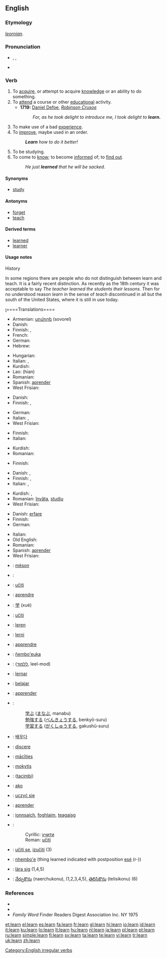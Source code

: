 ==English==

===Etymology===
{{OE.}} ''[[leornian]]''.

===Pronunciation===
* {{enPR|lû(r)n}}, {{IPA|/lɜː(r)n/}}, {{SAMPA|/l3:(r)n/}}
* {{audio|en-us-learn.ogg|Audio (US)}}
*: {{rhymes|ɜː(r)n}}

===Verb===
{{en-verb|learns|learning|'''[[learned]]''' ''or'' '''[[learnt]]'''}}

# To [[acquire]], or attempt to acquire [[knowledge]] or an ability to do something.
# To [[attend]] a course or other [[educational]] activity.
#* '''1719:''' [[w:Daniel Defoe|Daniel Defoe]], ''[[w:Robinson Crusoe|Robinson Crusoe]]''
#*: ''For, as he took delight to introduce me, I took delight to '''learn.'''''
# To make use of a bad [[experience]].
# To [[improve]], maybe used in an order.
#: '''''Learn''' how to do it better!''
# To be studying.
# To come to [[know]]; to become [[inform]]ed of; to [[find out]].
#: ''He just '''learned''' that he will be sacked.''

====Synonyms====
* [[study]]

====Antonyms====
* [[forget]]
* [[teach]]

====Derived terms====
* [[learned]]
* [[learner]]

====Usage notes====
;History
In some regions there are people who do not distinguish between learn and teach.  It is a fairly recent distinction.  As recently as the 18th century it was acceptable to say ''The teacher learned the students their lessons.''  Then for no understood reason ''learn'' in the sense of ''teach'' discontinued in all but the south of the United States, where it is still in use today.

լ====Translations====
{{trans-top|to acquire knowledge or ability}}
* Armenian: [[սովորե]] (sovorel)
* Danish: {{t-|da|lære}}
* Finnish: {{t+|fi|oppia}}, {{t-|fi|opetella}}
* French: {{t+|fr|apprendre}}
* German: {{t+|de|lernen}}
* Hebrew: {{ללמוד}}
{{trans-mid}}
* Hungarian: {{t+|hu|tanul}}
* Italian: {{t+|it|imparare}}, {{t-|it|apprendere}}
* Kurdish: {{KUchar|[[فێربوون]]}}
* Lao: {{Laoo|[[ຮຽມ]]}} (hian)
* Romanian: {{t+|ro|învăţa}}
* Spanish: [[aprender]]
* West Frisian: {{t+|fy|leare|xs=West Frisian}}
{{trans-bottom}}

{{trans-top|to attend educational activity}}
* Danish: {{t-|da|lære}}
* Finnish: {{t+|fi|oppia}}, {{t+|fi|opiskella}}
{{trans-mid}}
* German: {{t+|de|lernen}}
* Italian: {{t+|it|imparare}}, {{t-|it|apprendere}}
* West Frisian: {{t+|fy|studearre|xs=West Frisian}}
{{trans-bottom}}

{{trans-top|to make use of a bad experience}}
* Finnish: {{t+|fi|oppia}}
* Italian: {{t+|it|imparare}}
{{trans-mid}}
* Kurdish: {{KUchar|[[فێر بوون]]}}
* Romanian: {{t+|ro|învăţa}}
{{trans-bottom}}

{{trans-top|to improve}}
* Finnish: {{t+|fi|oppia}}
{{trans-mid}}
{{trans-bottom}}

{{trans-top|to be studying}}
* Danish: {{t-|da|lære}}, {{t-|da|studere}}
* Finnish: {{t+|fi|opiskella}}, {{t-|fi|opetella}}
* Italian: {{t+|it|imparare}}, {{t+|it|studiare}}
{{trans-mid}}
* Kurdish: {{KUchar|[[خوێندن]]}}, {{KUchar|[[سه‌عی کردن]]}}
* Romanian: [[învăţa]], [[studiu]]
* West Frisian: {{t+|fy|studearre|xs=West Frisian}}
{{trans-bottom}}

{{trans-top|to come to know; to become informed of; to find out}}
* Danish: [[erfare]]
* Finnish: {{t+|fi|saada}} {{t+|fi|tietää}}
* German: {{t+|de|erfahren}}
{{trans-mid}}
* Italian: {{t-|it|apprendere}}
* Old English: {{t-|ang|geascian|alt=ġeāscian|xs=Old English}}
* Romanian: {{t+|ro|afla}}
* Spanish: [[aprender]]
* West Frisian: {{t+|fy|leare|xs=West Frisian}}
{{trans-bottom}}

{{checktrans-top}}
* {{ttbc|Albanian}}: [[mëson]]
* {{ttbc|Arabic}}: {{Arab|[[يتعلم]]}}
* {{ttbc|Bosnian}}: [[učiti]]
* {{ttbc|Catalan}}: [[aprendre]]
* {{ttbc|Chinese}}: [[学]] (xué)
* {{ttbc|Croatian}}: [[učiti]]
* {{ttbc|Dutch}}: [[leren]]
* {{ttbc|Esperanto}}: [[lerni]]
* {{ttbc|French}}: [[apprendre]]
* {{ttbc|Guaraní}}: [[ñembo'euka]]
* {{ttbc|Hebrew}}: ([[ללמוד]], leel-mod)
* {{ttbc|Ido}}: [[lernar]]
* {{ttbc|Indonesian}}: [[ajar|belajar]]
* {{ttbc|Interlingua}}: [[apprender]]
* {{ttbc|Japanese}}:
*: [[学ぶ]] ([[まなぶ]], manabu)
*: [[勉強]]する ([[べんきょう]]する, benkyō-suru)
*: [[学習]]する ([[がくしゅう]]する, gakushū-suru)
{{checktrans-mid}}
* {{ttbc|Korean}}: [[배우다]]
* {{ttbc|Latin}}: [[discere]]
* {{ttbc|Latvian}}: [[mācīties]]
* {{ttbc|Lithuanian}}: [[mokytis]]
* {{ttbc|Manchu}}: ([[tacimbi]])
* {{ttbc|Maori}}: [[ako]]
* {{ttbc|Polish}}: [[uczyć|uczyć się]]
* {{ttbc|Portuguese}}: [[aprender]]
* {{ttbc|Scottish Gaelic}}: [[ionnsaich]], [[foghlaim]], [[teagaisg]]
* {{ttbc|Serbian}}:
*: Cyrillic: [[учити#Serbian|учити]]
*: Roman: [[učiti#Serbian|učiti]]
* {{ttbc|Slovene}}: [[učiti se]], [[izučiti]] (3)
* {{ttbc|Tupinambá}}: [[nhembo'e]] (thing learned indicated with postposition [[esé]] (r-))
* {{ttbc|Swedish}}: [[lära sig]] (1,4,5)
* {{ttbc|Telugu}}: [[నేర్చుకొను]] (naerchukonu), (1,2,3,4,5), [[తెలిసికొను]] (telisikonu) (6)
{{checktrans-bottom}}

===References===
* {{R:Century 1911}}
* {{R:Webster 1913}}
* ''Family Word'' Finder Readers Digest Association Inc. NY 1975

[[Category:English irregular verbs]]

[[et:learn]]
[[el:learn]]
[[es:learn]]
[[fa:learn]]
[[fr:learn]]
[[gl:learn]]
[[hi:learn]]
[[io:learn]]
[[id:learn]]
[[it:learn]]
[[ku:learn]]
[[lo:learn]]
[[lt:learn]]
[[hu:learn]]
[[nl:learn]]
[[ja:learn]]
[[pl:learn]]
[[pt:learn]]
[[ru:learn]]
[[simple:learn]]
[[fi:learn]]
[[sv:learn]]
[[ta:learn]]
[[te:learn]]
[[vi:learn]]
[[tr:learn]]
[[uk:learn]]
[[zh:learn]]